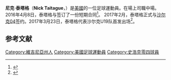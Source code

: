 {{Expand language|1=en|time=2020-10-17T17:48:03+00:00}}
{{noteTA
|G1=Football
|G2=德甲
|1=zh-hans:尼克;zh-hk:歷克;zh-tw:尼克;
|2=zh-hans:泰塔格;zh-hk:泰達古;zh-tw:泰塔格;
}}
{{Infobox football biography 
| name           = 尼克·泰塔格<br />Nick Taitague
| full name      = Nick Taitague
| image          = 
| birth_date     = {{birth date and age|1999|2|17|df=y}} 
| birth_place    = [[美國|美國]][[維吉尼亞州|維吉尼亞州]]
| height         = {{height|m=1.73|precision=0}}
| currentclub    = 
| clubnumber     = 
| position       = [[中場|中場]]
| youthyears1    = 2008–2016
| youthclubs1    = FC Richmond
| youthyears2    = 2017–2018
| youthclubs2    = [[沙尔克04足球俱乐部|沙尔克04]]
| years1         = 2016
| clubs1         = {{link-en|北卡羅來納FC|North Carolina FC|北卡羅來納FC}}
| caps1          = 4
| goals1         = 0
| years2         = 2018–2021
| clubs2         = [[沙尔克04二隊|沙尔克04二隊]]
| caps2          = 13
| goals2         = 1
| nationalyears1 = 2013–2015
| nationalteam1  = {{link-en|United States boys' national under-15 soccer team|United States boys' national under-15 soccer team|美國U15}}
| nationalcaps1  = 4
| nationalgoals1 = 1
| nationalyears2 = 2015
| nationalteam2  = {{link-en|United States boys' national under-16 soccer team|United States boys' national under-16 soccer team|美國U16}}
| nationalcaps2  = 2
| nationalgoals2 = 1
| nationalyears3 = 2014
| nationalteam3  = {{link-en|United States boys' national under-17 soccer team|United States boys' national under-17 soccer team|美國U17}}
| nationalcaps3  = 2
| nationalgoals3 = 1
| nationalyears4 = 2015–2016
| nationalteam4  = {{link-en|United States boys' national under-18 soccer team|United States boys' national under-18 soccer team|美國U18}}
| nationalcaps4  = 11
| nationalgoals4 = 8
| nationalyears5 = 2016
| nationalteam5  = {{link-en|United States men's national under-20 soccer team|United States men's national under-20 soccer team|美國U20}}
| nationalcaps5  = 2
| nationalgoals5 = 0

| pcupdate       = 
| ntupdate       = 
}}
'''尼克·泰塔格'''（'''Nick Taitague'''，{{bd|1999年|02月17日||}}）是[[美國|美國]]的一位足球運動員。在場上司職中場。2016年4月8日，泰塔格与{{en-link|卡罗莱纳铁路鹰队|Carolina RailHawks}}签订了一份短期合同<ref>{{Cite web |url=http://www.carolinarailhawks.com/news/2016/04/08/railhawks-add-17-year-old-midfielder-nick-taitague-to-their-roster |title=Archived copy |access-date=May 18, 2016 |archive-url=https://web.archive.org/web/20160610144439/http://www.carolinarailhawks.com/news/2016/04/08/railhawks-add-17-year-old-midfielder-nick-taitague-to-their-roster |archive-date=June 10, 2016 |url-status=dead }}</ref>。 2017年2月，泰塔格正式与[[沙尔克04|沙尔克04]]签约。2017年3月23日，泰塔格代表沙尔克U19队首发出场<ref>{{cite web|url=http://www.topdrawersoccer.com/the91stminute/2017/03/nick-taitague-and-weston-mckennie-both-made-their-schalke-debuts/|title=Nick Taitague and Weston McKennie both made their Schalke debuts|publisher=|access-date=2020-11-17|archive-date=2019-07-14|archive-url=https://web.archive.org/web/20190714062327/http://www.topdrawersoccer.com/the91stminute/2017/03/nick-taitague-and-weston-mckennie-both-made-their-schalke-debuts/|dead-url=no}}</ref>。

==参考文献==
{{reflist}}

{{DEFAULTSORT:Taitague, Nick}}
[[Category:維吉尼亞州人|Category:維吉尼亞州人]]
[[Category:美國足球運動員|Category:美國足球運動員]]
[[Category:史浩克零四球員|Category:史浩克零四球員]]